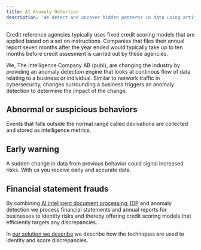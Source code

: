 ```yaml
---
title: AI Anomaly Detection
description: 'We detect and uncover hidden patterns in data using artifical intelligence and machine learning algorithms'
---
```


Credit reference agencies typically uses fixed credit scoring models that are applied based on a set on instructions.
Companies that files their annual report seven months after the year ended would typically take up to ten months
before credit assesment is carried out by these agencies.

We, The Intelligence Company AB (publ), are changing the industry by providing an anomaly detection engine that looks
at continous flow of data relating to a business or individual. Similar to network traffic in cybersecurity, changes
surrounding a business triggers an anomaly detection to determine the impact of the change.

## Abnormal or suspicious behaviors

Events that falls outside the normal range called devivations are collected and stored as intelligence metrics.

## Early warning

A sudden change in data from previous behavior could signal increased risks. With us you receive early and accurate
data.

## Financial statement frauds

By combining [AI intelligent document processing, IDP](/technology/ai-intelligent-document-processing) and anomaly
detection we process financial statements and annual reports for businesses to identity risks and thereby offering
credit scoring models that efficiently targets any discrepancies.

In [our solution we describe](/technology/ai-annual-report-intelligence) we describe how the techniques are used
to identity and score discrepancies.
